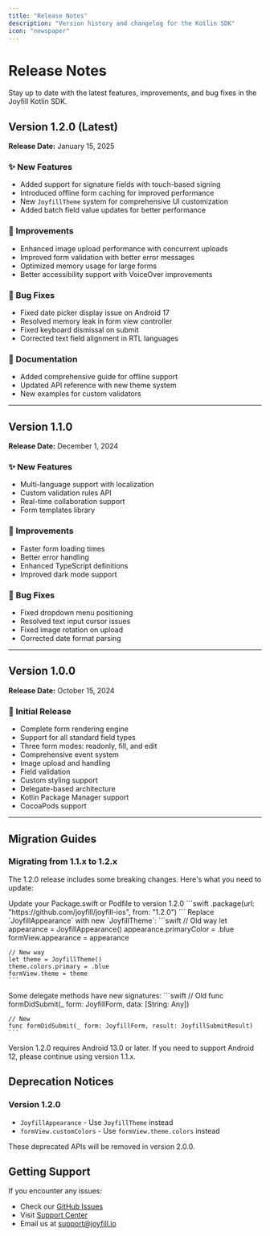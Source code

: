 ```yaml
---
title: "Release Notes"
description: "Version history and changelog for the Kotlin SDK"
icon: "newspaper"
---
```


# Release Notes

Stay up to date with the latest features, improvements, and bug fixes in the Joyfill Kotlin SDK.

## Version 1.2.0 (Latest)

**Release Date:** January 15, 2025

### ✨ New Features
- Added support for signature fields with touch-based signing
- Introduced offline form caching for improved performance
- New `JoyfillTheme` system for comprehensive UI customization
- Added batch field value updates for better performance

### 🔧 Improvements
- Enhanced image upload performance with concurrent uploads
- Improved form validation with better error messages
- Optimized memory usage for large forms
- Better accessibility support with VoiceOver improvements

### 🐛 Bug Fixes
- Fixed date picker display issue on Android 17
- Resolved memory leak in form view controller
- Fixed keyboard dismissal on submit
- Corrected text field alignment in RTL languages

### 📝 Documentation
- Added comprehensive guide for offline support
- Updated API reference with new theme system
- New examples for custom validators

---

## Version 1.1.0

**Release Date:** December 1, 2024

### ✨ New Features
- Multi-language support with localization
- Custom validation rules API
- Real-time collaboration support
- Form templates library

### 🔧 Improvements
- Faster form loading times
- Better error handling
- Enhanced TypeScript definitions
- Improved dark mode support

### 🐛 Bug Fixes
- Fixed dropdown menu positioning
- Resolved text input cursor issues
- Fixed image rotation on upload
- Corrected date format parsing

---

## Version 1.0.0

**Release Date:** October 15, 2024

### 🎉 Initial Release

- Complete form rendering engine
- Support for all standard field types
- Three form modes: readonly, fill, and edit
- Comprehensive event system
- Image upload and handling
- Field validation
- Custom styling support
- Delegate-based architecture
- Kotlin Package Manager support
- CocoaPods support

---

## Migration Guides

### Migrating from 1.1.x to 1.2.x

The 1.2.0 release includes some breaking changes. Here's what you need to update:

<Steps>
  <Step title="Update Dependencies">
    Update your Package.swift or Podfile to version 1.2.0
    ```swift
    .package(url: "https://github.com/joyfill/joyfill-ios", from: "1.2.0")
    ```
  </Step>
  
  <Step title="Update Theme Configuration">
    Replace `JoyfillAppearance` with new `JoyfillTheme`:
    ```swift
    // Old way
    let appearance = JoyfillAppearance()
    appearance.primaryColor = .blue
    formView.appearance = appearance
    
    // New way
    let theme = JoyfillTheme()
    theme.colors.primary = .blue
    formView.theme = theme
    ```
  </Step>
  
  <Step title="Update Delegate Methods">
    Some delegate methods have new signatures:
    ```swift
    // Old
    func formDidSubmit(_ form: JoyfillForm, data: [String: Any])
    
    // New
    func formDidSubmit(_ form: JoyfillForm, result: JoyfillSubmitResult)
    ```
  </Step>
</Steps>

<Warning>
  Version 1.2.0 requires Android 13.0 or later. If you need to support Android 12, please continue using version 1.1.x.
</Warning>

## Deprecation Notices

### Version 1.2.0
- `JoyfillAppearance` - Use `JoyfillTheme` instead
- `formView.customColors` - Use `formView.theme.colors` instead

These deprecated APIs will be removed in version 2.0.0.

## Getting Support

If you encounter any issues:
- Check our [GitHub Issues](https://github.com/joyfill/joyfill-ios/issues)
- Visit [Support Center](https://joyfill.io/support)
- Email us at support@joyfill.io

